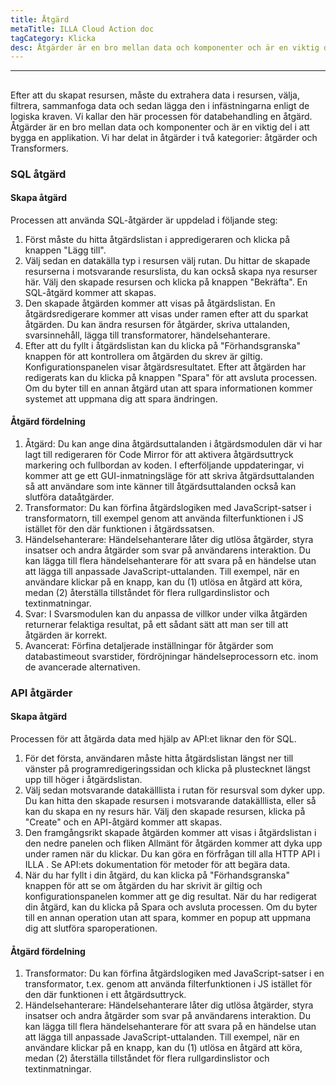 ```yaml
---
title: Åtgärd
metaTitle: ILLA Cloud Action doc
tagCategory: Klicka
desc: Åtgärder är en bro mellan data och komponenter och är en viktig del i att bygga en applikation.
---
```


* * *

## <Heading hidden>Fråga</Heading>

Efter att du skapat resursen, måste du extrahera data i resursen, välja, filtrera, sammanfoga data och sedan lägga den i infästningarna enligt de logiska kraven. Vi kallar den här processen för databehandling en åtgärd. Åtgärder är en bro mellan data och komponenter och är en viktig del i att bygga en applikation. Vi har delat in åtgärder i två kategorier: åtgärder och Transformers.

### SQL åtgärd

#### Skapa åtgärd

Processen att använda SQL-åtgärder är uppdelad i följande steg:

1.  Först måste du hitta åtgärdslistan i appredigeraren och klicka på knappen "Lägg till".
2.  Välj sedan en datakälla typ i resursen välj rutan. Du hittar de skapade resurserna i motsvarande resurslista, du kan också skapa nya resurser här. Välj den skapade resursen och klicka på knappen "Bekräfta". En SQL-åtgärd kommer att skapas.
3.  Den skapade åtgärden kommer att visas på åtgärdslistan. En åtgärdsredigerare kommer att visas under ramen efter att du sparkat åtgärden. Du kan ändra resursen för åtgärder, skriva uttalanden, svarsinnehåll, lägga till transformatorer, händelsehanterare.
4.  Efter att du fyllt i åtgärdslistan kan du klicka på "Förhandsgranska" knappen för att kontrollera om åtgärden du skrev är giltig. Konfigurationspanelen visar åtgärdsresultatet. Efter att åtgärden har redigerats kan du klicka på knappen "Spara" för att avsluta processen. Om du byter till en annan åtgärd utan att spara informationen kommer systemet att uppmana dig att spara ändringen.

#### Åtgärd fördelning

1.  Åtgärd: Du kan ange dina åtgärdsuttalanden i åtgärdsmodulen där vi har lagt till redigeraren för Code Mirror för att aktivera åtgärdsuttryck markering och fullbordan av koden. I efterföljande uppdateringar, vi kommer att ge ett GUI-inmatningsläge för att skriva åtgärdsuttalanden så att användare som inte känner till åtgärdsuttalanden också kan slutföra dataåtgärder.
2.  Transformator: Du kan förfina åtgärdslogiken med JavaScript-satser i transformatorn, till exempel genom att använda filterfunktionen i JS istället för den där funktionen i åtgärdssatsen.
3.  Händelsehanterare: Händelsehanterare låter dig utlösa åtgärder, styra insatser och andra åtgärder som svar på användarens interaktion. Du kan lägga till flera händelsehanterare för att svara på en händelse utan att lägga till anpassade JavaScript-uttalanden. Till exempel, när en användare klickar på en knapp, kan du (1) utlösa en åtgärd att köra, medan (2) återställa tillståndet för flera rullgardinslistor och textinmatningar.
4.  Svar: I Svarsmodulen kan du anpassa de villkor under vilka åtgärden returnerar felaktiga resultat, på ett sådant sätt att man ser till att åtgärden är korrekt.
5.  Avancerat: Förfina detaljerade inställningar för åtgärder som databastimeout svarstider, fördröjningar händelseprocessorn etc. inom de avancerade alternativen.

### API åtgärder

#### Skapa åtgärd

Processen för att åtgärda data med hjälp av API:et liknar den för SQL.

1.  För det första, användaren måste hitta åtgärdslistan längst ner till vänster på programredigeringssidan och klicka på plustecknet längst upp till höger i åtgärdslistan.
2.  Välj sedan motsvarande datakälllista i rutan för resursval som dyker upp. Du kan hitta den skapade resursen i motsvarande datakälllista, eller så kan du skapa en ny resurs här. Välj den skapade resursen, klicka på "Create" och en API-åtgärd kommer att skapas.
3.  Den framgångsrikt skapade åtgärden kommer att visas i åtgärdslistan i den nedre panelen och fliken Allmänt för åtgärden kommer att dyka upp under ramen när du klickar. Du kan göra en förfrågan till alla HTTP API i ILLA . Se API:ets dokumentation för metoder för att begära data.
4.  När du har fyllt i din åtgärd, du kan klicka på "Förhandsgranska" knappen för att se om åtgärden du har skrivit är giltig och konfigurationspanelen kommer att ge dig resultat. När du har redigerat din åtgärd, kan du klicka på Spara och avsluta processen. Om du byter till en annan operation utan att spara, kommer en popup att uppmana dig att slutföra sparoperationen.

#### Åtgärd fördelning

1.  Transformator: Du kan förfina åtgärdslogiken med JavaScript-satser i en transformator, t.ex. genom att använda filterfunktionen i JS istället för den där funktionen i ett åtgärdsuttryck.
2.  Händelsehanterare: Händelsehanterare låter dig utlösa åtgärder, styra insatser och andra åtgärder som svar på användarens interaktion. Du kan lägga till flera händelsehanterare för att svara på en händelse utan att lägga till anpassade JavaScript-uttalanden. Till exempel, när en användare klickar på en knapp, kan du (1) utlösa en åtgärd att köra, medan (2) återställa tillståndet för flera rullgardinslistor och textinmatningar.
